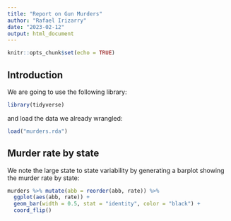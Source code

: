 ```yaml
---
title: "Report on Gun Murders"
author: "Rafael Irizarry"
date: "2023-02-12"
output: html_document
---
```


```r
knitr::opts_chunk$set(echo = TRUE)
```

## Introduction

We are going to use the following library:

```r
library(tidyverse)
```

  
and load the data we already wrangled:

```r
load("murders.rda")
```

## Murder rate by state 

We note the large state to state variability by generating a barplot showing the murder rate by state:

```r
murders %>% mutate(abb = reorder(abb, rate)) %>%
  ggplot(aes(abb, rate)) +
  geom_bar(width = 0.5, stat = "identity", color = "black") +
  coord_flip()
```
